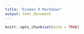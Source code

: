 ```yaml
---
title: "Examen R Markdown"
output: html_document
---
```


```r
knitr::opts_chunk$set(echo = TRUE)
```

